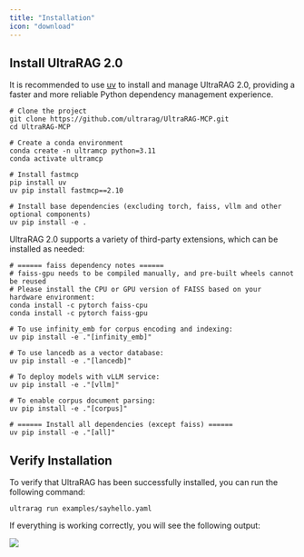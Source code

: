 ```yaml
---
title: "Installation"
icon: "download"
---
```


## Install UltraRAG 2.0

It is recommended to use [uv](https://github.com/astral-sh/uv) to install and manage UltraRAG 2.0, providing a faster and more reliable Python dependency management experience.

```shell
# Clone the project
git clone https://github.com/ultrarag/UltraRAG-MCP.git
cd UltraRAG-MCP

# Create a conda environment
conda create -n ultramcp python=3.11
conda activate ultramcp

# Install fastmcp
pip install uv
uv pip install fastmcp==2.10

# Install base dependencies (excluding torch, faiss, vllm and other optional components)
uv pip install -e .
```

UltraRAG 2.0 supports a variety of third-party extensions, which can be installed as needed:

```shell
# ====== faiss dependency notes ======
# faiss-gpu needs to be compiled manually, and pre-built wheels cannot be reused
# Please install the CPU or GPU version of FAISS based on your hardware environment:
conda install -c pytorch faiss-cpu
conda install -c pytorch faiss-gpu

# To use infinity_emb for corpus encoding and indexing:
uv pip install -e ."[infinity_emb]"

# To use lancedb as a vector database:
uv pip install -e ."[lancedb]"

# To deploy models with vLLM service:
uv pip install -e ."[vllm]"

# To enable corpus document parsing:
uv pip install -e ."[corpus]"

# ====== Install all dependencies (except faiss) ======
uv pip install -e ."[all]"
```

## Verify Installation

To verify that UltraRAG has been successfully installed, you can run the following command:

```shell
ultrarag run examples/sayhello.yaml 
```

If everything is working correctly, you will see the following output:

![](/images/getting_started/sayhello_run.png)